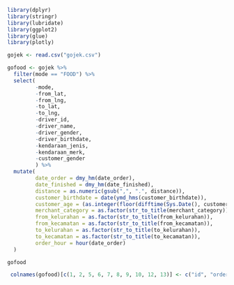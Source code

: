 ```r
library(dplyr)
library(stringr)
library(lubridate)
library(ggplot2)
library(glue)
library(plotly)
```


```r
gojek <- read.csv("gojek.csv")
```


```r
gofood <- gojek %>% 
  filter(mode == "FOOD") %>% 
  select(
         -mode,
         -from_lat,
         -from_lng,
         -to_lat,
         -to_lng,
         -driver_id,
         -driver_name,
         -driver_gender,
         -driver_birthdate,
         -kendaraan_jenis,
         -kendaraan_merk,
         -customer_gender
         ) %>% 
  mutate(
         date_order = dmy_hm(date_order),
         date_finished = dmy_hm(date_finished),
         distance = as.numeric(gsub(",", ".", distance)),
         customer_birthdate = date(ymd_hms(customer_birthdate)),
         customer_age = (as.integer(floor(difftime(Sys.Date(), customer_birthdate, units = "days")) / 365.25)),
         merchant_category = as.factor(str_to_title(merchant_category)),
         from_kelurahan = as.factor(str_to_title(from_kelurahan)),
         from_kecamatan = as.factor(str_to_title(from_kecamatan)),
         to_kelurahan = as.factor(str_to_title(to_kelurahan)),
         to_kecamatan = as.factor(str_to_title(to_kecamatan)),
         order_hour = hour(date_order)
  )

gofood
```
```r
 colnames(gofood)[c(1, 2, 5, 6, 7, 8, 9, 10, 12, 13)] <- c("id", "order_id", "alamat_merchant", "kelurahan_merchant", "kecamatan_merchant", "alamat_customer", "kelurahan_customer", "kecamatan_customer", "biaya_ongkir", "harga_produk")
```


